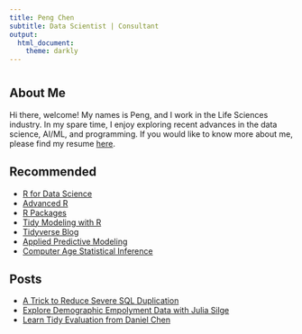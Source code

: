 ```yaml
---
title: Peng Chen
subtitle: Data Scientist | Consultant
output: 
  html_document:
    theme: darkly
---
```


# {.tabset .tabset-fade .tabset-pills}

## About Me

Hi there, welcome! My names is Peng, and I work in the Life Sciences industry. In my spare time, I enjoy exploring recent advances in the data science, AI/ML, and programming. If you would like to know more about me, please find my resume [here](docs/Resume_Peng_Chen.pdf).

## Recommended

- [R for Data Science](https://r4ds.had.co.nz/)
- [Advanced R](https://adv-r.hadley.nz/)
- [R Packages](https://r-pkgs.org/)
- [Tidy Modeling with R](https://www.tmwr.org/)
- [Tidyverse Blog](https://www.tidyverse.org/blog/)
- [Applied Predictive Modeling](http://appliedpredictivemodeling.com/)
- [Computer Age Statistical Inference](https://web.stanford.edu/~hastie/CASI/)

## Posts

- [A Trick to Reduce Severe SQL Duplication](posts/2021-03-08_a-trick-to-reduce-severe-sql-duplication.html)
- [Explore Demographic Empolyment Data with Julia Silge](posts/2021-03-03_explore-demographic-empolyment-data-with-julia-silge.html)
- [Learn Tidy Evaluation from Daniel Chen](posts/2021-03-02_learn-tidy-evaluation-from-daniel-chen.html)



